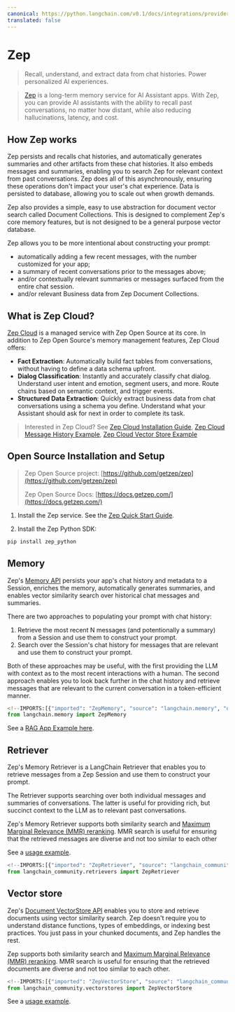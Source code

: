 ```yaml
---
canonical: https://python.langchain.com/v0.1/docs/integrations/providers/zep
translated: false
---
```


# Zep

> Recall, understand, and extract data from chat histories. Power personalized AI experiences.

>[Zep](https://www.getzep.com) is a long-term memory service for AI Assistant apps.
> With Zep, you can provide AI assistants with the ability to recall past conversations, no matter how distant,
> while also reducing hallucinations, latency, and cost.

## How Zep works

Zep persists and recalls chat histories, and automatically generates summaries and other artifacts from these chat histories.
It also embeds messages and summaries, enabling you to search Zep for relevant context from past conversations.
Zep does all of this asynchronously, ensuring these operations don't impact your user's chat experience.
Data is persisted to database, allowing you to scale out when growth demands.

Zep also provides a simple, easy to use abstraction for document vector search called Document Collections.
This is designed to complement Zep's core memory features, but is not designed to be a general purpose vector database.

Zep allows you to be more intentional about constructing your prompt:
- automatically adding a few recent messages, with the number customized for your app;
- a summary of recent conversations prior to the messages above;
- and/or contextually relevant summaries or messages surfaced from the entire chat session.
- and/or relevant Business data from Zep Document Collections.

## What is Zep Cloud?

[Zep Cloud](https://www.getzep.com) is a managed service with Zep Open Source at its core.
In addition to Zep Open Source's memory management features, Zep Cloud offers:
- **Fact Extraction**: Automatically build fact tables from conversations, without having to define a data schema upfront.
- **Dialog Classification**: Instantly and accurately classify chat dialog. Understand user intent and emotion, segment users, and more. Route chains based on semantic context, and trigger events.
- **Structured Data Extraction**: Quickly extract business data from chat conversations using a schema you define. Understand what your Assistant should ask for next in order to complete its task.

> Interested in Zep Cloud? See [Zep Cloud Installation Guide](https://help.getzep.com/sdks), [Zep Cloud Message History Example](https://help.getzep.com/langchain/examples/messagehistory-example), [Zep Cloud Vector Store Example](https://help.getzep.com/langchain/examples/vectorstore-example)

## Open Source Installation and Setup

> Zep Open Source project: [https://github.com/getzep/zep](https://github.com/getzep/zep)
>
> Zep Open Source Docs: [https://docs.getzep.com/](https://docs.getzep.com/)

1. Install the Zep service. See the [Zep Quick Start Guide](https://docs.getzep.com/deployment/quickstart/).

2. Install the Zep Python SDK:

```bash
pip install zep_python
```

## Memory

Zep's [Memory API](https://docs.getzep.com/sdk/chat_history/) persists your app's chat history and metadata to a Session, enriches the memory, automatically generates summaries, and enables vector similarity search over historical chat messages and summaries.

There are two approaches to populating your prompt with chat history:

1. Retrieve the most recent N messages (and potentionally a summary) from a Session and use them to construct your prompt.
2. Search over the Session's chat history for messages that are relevant and use them to construct your prompt.

Both of these approaches may be useful, with the first providing the LLM with context as to the most recent interactions with a human. The second approach enables you to look back further in the chat history and retrieve messages that are relevant to the current conversation in a token-efficient manner.

```python
<!--IMPORTS:[{"imported": "ZepMemory", "source": "langchain.memory", "docs": "https://api.python.langchain.com/en/latest/memory/langchain_community.memory.zep_memory.ZepMemory.html", "title": "Zep"}]-->
from langchain.memory import ZepMemory
```

See a [RAG App Example here](/docs/integrations/memory/zep_memory).

## Retriever

Zep's Memory Retriever is a LangChain Retriever that enables you to retrieve messages from a Zep Session and use them to construct your prompt.

The Retriever supports searching over both individual messages and summaries of conversations. The latter is useful for providing rich, but succinct context to the LLM as to relevant past conversations.

Zep's Memory Retriever supports both similarity search and [Maximum Marginal Relevance (MMR) reranking](https://docs.getzep.com/sdk/search_query/). MMR search is useful for ensuring that the retrieved messages are diverse and not too similar to each other

See a [usage example](/docs/integrations/retrievers/zep_memorystore).

```python
<!--IMPORTS:[{"imported": "ZepRetriever", "source": "langchain_community.retrievers", "docs": "https://api.python.langchain.com/en/latest/retrievers/langchain_community.retrievers.zep.ZepRetriever.html", "title": "Zep"}]-->
from langchain_community.retrievers import ZepRetriever
```

## Vector store

Zep's [Document VectorStore API](https://docs.getzep.com/sdk/documents/) enables you to store and retrieve documents using vector similarity search. Zep doesn't require you to understand
distance functions, types of embeddings, or indexing best practices. You just pass in your chunked documents, and Zep handles the rest.

Zep supports both similarity search and [Maximum Marginal Relevance (MMR) reranking](https://docs.getzep.com/sdk/search_query/).
MMR search is useful for ensuring that the retrieved documents are diverse and not too similar to each other.

```python
<!--IMPORTS:[{"imported": "ZepVectorStore", "source": "langchain_community.vectorstores", "docs": "https://api.python.langchain.com/en/latest/vectorstores/langchain_community.vectorstores.zep.ZepVectorStore.html", "title": "Zep"}]-->
from langchain_community.vectorstores import ZepVectorStore
```

See a [usage example](/docs/integrations/vectorstores/zep).